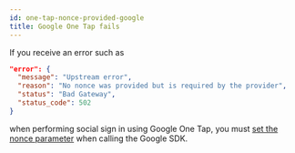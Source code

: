 ```yaml
---
id: one-tap-nonce-provided-google
title: Google One Tap fails
---
```


If you receive an error such as

```json
"error": {
  "message": "Upstream error",
  "reason": "No nonce was provided but is required by the provider",
  "status": "Bad Gateway",
  "status_code": 502
}
```

when performing social sign in using Google One Tap, you must
[set the nonce parameter](https://developers.google.com/identity/gsi/web/reference/js-reference#nonce) when calling the Google
SDK.
